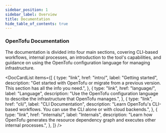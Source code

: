 ```yaml
---
sidebar_position: 1
sidebar_label: Overview
title: Documentation
hide_table_of_contents: true
---
```



### OpenTofu Documentation <DocVersionBadge />

The documentation is divided into four main sections, covering CLI-based workflows, internal processes, an introduction to the tool's capabilities, and guidance on using the OpenTofu configuration language for managing infrastructure.

<DocCardList
    items={[
        {
            type: "link",
            href: "intro/",
            label: "Getting started",
            description:
                "Get started with OpenTofu or migrate from a previous version. This section has all the info you need.",
        },
        {
            type: "link",
            href: "language/",
            label: "Language",
            description:
                "Use the OpenTofu configuration language to describe the infrastructure that OpenTofu manages.",
        },
        {
            type: "link",
            href: "cli/",
            label: "CLI Documentation",
            description:
                "Learn OpenTofu's CLI-based workflows. You can use the CLI alone or with cloud backends.",
        },
        {
            type: "link",
            href: "internals/",
            label: "Internals",
            description:
                "Learn how OpenTofu generates the resource dependency graph and executes other internal processes.",
        },
    ]}
/>
